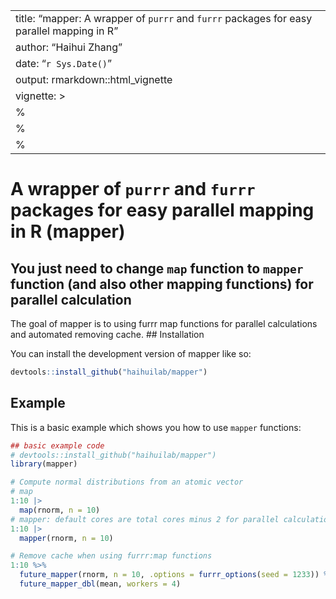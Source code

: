 
<!-- README.md is generated from README.Rmd. Please edit that file -->

---
title: "mapper: A wrapper of `purrr` and `furrr` packages for easy parallel mapping in R"
author: "Haihui Zhang"
date: "`r Sys.Date()`"
output: rmarkdown::html_vignette
vignette: >
  %\VignetteIndexEntry{mapper}
  %\VignetteEngine{knitr::rmarkdown}
  %\VignetteEncoding{UTF-8}
---

# A wrapper of `purrr` and `furrr` packages for easy parallel mapping in R (mapper)
## You just need to change `map` function to `mapper` function (and also other mapping functions) for parallel calculation

<!-- badges: start -->
<!-- badges: end -->

The goal of mapper is to using furrr map functions for parallel calculations and automated removing cache.
## Installation

You can install the development version of mapper like so:

``` r
devtools::install_github("haihuilab/mapper")
```

## Example

This is a basic example which shows you how to use `mapper` functions:

``` r
## basic example code
# devtools::install_github("haihuilab/mapper")
library(mapper)

# Compute normal distributions from an atomic vector
# map
1:10 |>
  map(rnorm, n = 10)
# mapper: default cores are total cores minus 2 for parallel calculation, you can change the cores by setting `workers=<num>`
1:10 |>
  mapper(rnorm, n = 10)

# Remove cache when using furrr:map functions
1:10 %>%
  future_mapper(rnorm, n = 10, .options = furrr_options(seed = 1233)) %>%
  future_mapper_dbl(mean, workers = 4)

```
